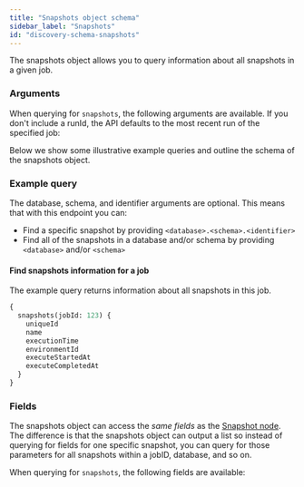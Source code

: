 ```yaml
---
title: "Snapshots object schema"
sidebar_label: "Snapshots"
id: "discovery-schema-snapshots"
---
```



The snapshots object allows you to query information about all snapshots in a given job.


<DiscoveryApiJobDeprecationNotice />

### Arguments

When querying for `snapshots`, the following arguments are available. If you don't include a runId, the API defaults to the most recent run of the specified job:

<QueryArgsTable queryName="snapshots" />

Below we show some illustrative example queries and outline the schema of the snapshots object.

### Example query
The database, schema, and identifier arguments are optional. This means that with this endpoint you can:
- Find a specific snapshot by providing `<database>.<schema>.<identifier>`
- Find all of the snapshots in a database and/or schema by providing `<database>` and/or `<schema>`

#### Find snapshots information for a job
The example query returns information about all snapshots in this job.

```graphql
{
  snapshots(jobId: 123) {
    uniqueId
    name
    executionTime
    environmentId
    executeStartedAt
    executeCompletedAt
  }
}

```

### Fields
The snapshots object can access the _same fields_ as the [Snapshot node](/docs/dbt-cloud-apis/discovery-schema-snapshots). The difference is that the snapshots object can output a list so instead of querying for fields for one specific snapshot, you can query for those parameters for all snapshots within a jobID, database, and so on.

When querying for `snapshots`, the following fields are available:

<SchemaTable nodeName="SnapshotNode" />
